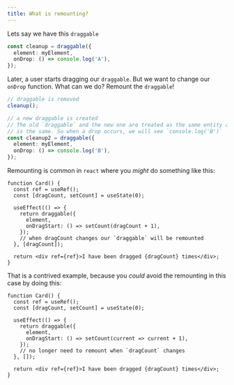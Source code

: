 ```yaml
---
title: What is remounting?
---
```


Lets say we have this `draggable`

```ts
const cleanup = draggable({
  element: myElement,
  onDrop: () => console.log('A'),
});
```

Later, a user starts dragging our `draggable`. But we want to change our `onDrop` function. What can we do? Remount the `draggable`!

```ts
// draggable is removed
cleanup();

// a new draggable is created
// The old `draggable` and the new one are treated as the same entity are their `element`
// is the same. So when a drop occurs, we will see `console.log('B')`
const cleanup2 = draggable({
  element: myElement,
  onDrop: () => console.log('B'),
});
```

Remounting is common in `react` where you _might_ do something like this:

```tsx
function Card() {
  const ref = useRef();
  const [dragCount, setCount] = useState(0);

  useEffect(() => {
    return draggable({
      element,
      onDragStart: () => setCount(dragCount + 1),
    });
    // when dragCount changes our `draggable` will be remounted
  }, [dragCount]);

  return <div ref={ref}>I have been dragged {dragCount} times</div>;
}
```

That is a contrived example, because you _could_ avoid the remounting in this case by doing this:

```tsx
function Card() {
  const ref = useRef();
  const [dragCount, setCount] = useState(0);

  useEffect(() => {
    return draggable({
      element,
      onDragStart: () => setCount(current => current + 1),
    });
    // no longer need to remount when `dragCount` changes
  }, []);

  return <div ref={ref}>I have been dragged {dragCount} times</div>;
}
```
